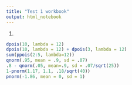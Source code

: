 ```yaml
---
title: "Test 1 workbook"
output: html_notebook
---
```

1. 
```r
dpois(10, lambda = 12)
dpois(10, lambda = 12) + dpois(3, lambda = 12)
sum(ppois(2:5, lambda=12))
qnorm(.95, mean = .9, sd = .07)
.8 - qnorm(.05, mean=.9, sd = .07/sqrt(25))
1-pnorm(1.17, 1.1, .18/sqrt(40))
pnorm(-1.86, mean = 0, sd = 1)

```


